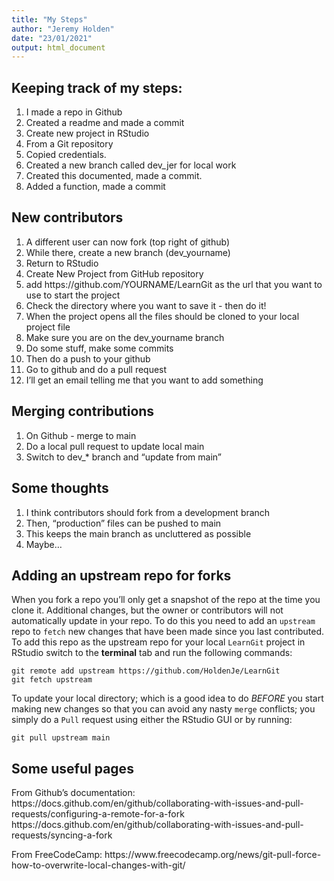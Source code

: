 ```yaml
---
title: "My Steps"
author: "Jeremy Holden"
date: "23/01/2021"
output: html_document
---
```

<!--Z Slagle added two spaces (new line) to properly format and for testing pushing etc. This is cool!-->
## Keeping track of my steps:  
1. I made a repo in Github  
2. Created a readme and made a commit  
3. Create new project in RStudio  
4. From a Git repository  
5. Copied credentials.  
6. Created a new branch called dev_jer for local work  
7. Created this documented, made a commit.  
8. Added a function, made a commit  

## New contributors  
1. A different user can now fork (top right of github)  
2. While there, create a new branch (dev_yourname)  
2. Return to RStudio  
3. Create New Project from GitHub repository  
4. add https://github.com/YOURNAME/LearnGit as the url that you want to use to start the project  
5. Check the directory where you want to save it - then do it!  
6. When the project opens all the files should be cloned to your local project file  
7. Make sure you are on the dev_yourname branch  
8. Do some stuff, make some commits  
9. Then do a push to your github  
10. Go to github and do a pull request  
11. I'll get an email telling me that you want to add something  

## Merging contributions  
1. On Github - merge to main  
2. Do a local pull request to update local main  
3. Switch to dev_* branch and "update from main"  

## Some thoughts  
1. I think contributors should fork from a development branch  
2. Then, "production" files can be pushed to main  
3. This keeps the main branch as uncluttered as possible  
4. Maybe...   

## Adding an upstream repo for forks
When you fork a repo you'll only get a snapshot of the repo at the time you clone it. Additional changes, but the owner or contributors will not automatically update in your repo. To do this you need to add an `upstream` repo to `fetch` new changes that have been made since you last contributed. To add this repo as the upstream repo for your local `LearnGit` project in RStudio switch to the **terminal** tab and run the following commands:
```{}
git remote add upstream https://github.com/HoldenJe/LearnGit
git fetch upstream
```

To update your local directory; which is a good idea to do *BEFORE* you start making new changes so that you can avoid any nasty `merge` conflicts; you simply do a `Pull` request using either the RStudio GUI or by running:
```{}
git pull upstream main
```

## Some useful pages 
From Github's documentation:
https://docs.github.com/en/github/collaborating-with-issues-and-pull-requests/configuring-a-remote-for-a-fork
https://docs.github.com/en/github/collaborating-with-issues-and-pull-requests/syncing-a-fork

From FreeCodeCamp:
https://www.freecodecamp.org/news/git-pull-force-how-to-overwrite-local-changes-with-git/
